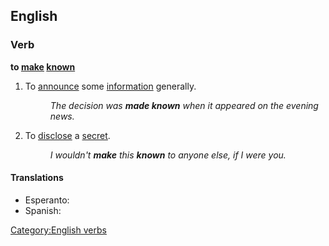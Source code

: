 ==English==

===Verb===
'''to [[make]] [[known]]'''

# To [[announce]] some [[information]] generally. 
#:''The decision was '''made known''' when it appeared on the evening news.''
# To [[disclose]] a [[secret]].
#:''I wouldn't '''make''' this '''known''' to anyone else, if I were you.''

====Translations====
* Esperanto: {{t|eo|konigi}}
* Spanish: {{t+|es|anunciar}}

[[Category:English verbs]]